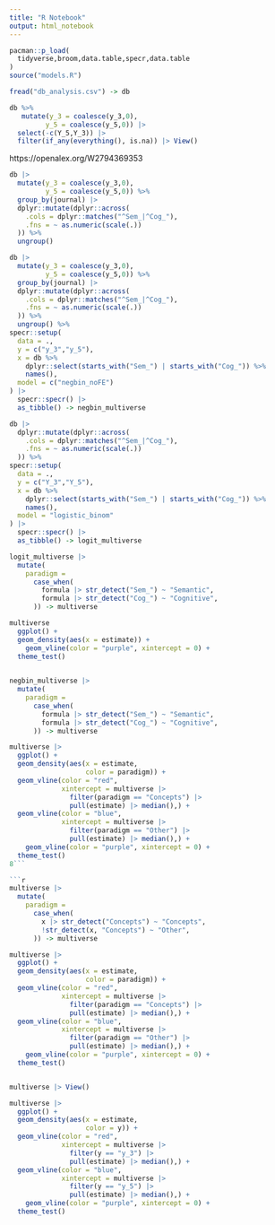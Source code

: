 ```yaml
---
title: "R Notebook"
output: html_notebook
---
```


```r
pacman::p_load(
  tidyverse,broom,data.table,specr,data.table
)
source("models.R")
```

```r
fread("db_analysis.csv") -> db
```

```r
db %>%
   mutate(y_3 = coalesce(y_3,0),
         y_5 = coalesce(y_5,0)) |>
  select(-c(Y_5,Y_3)) |>
  filter(if_any(everything(), is.na)) |> View()
```

https://openalex.org/W2794369353

```r
db |>
  mutate(y_3 = coalesce(y_3,0),
         y_5 = coalesce(y_5,0)) %>%
  group_by(journal) |>
  dplyr::mutate(dplyr::across(
    .cols = dplyr::matches("^Sem_|^Cog_"),
    .fns = ~ as.numeric(scale(.))
  )) %>%
  ungroup()
```



```r
db |>
  mutate(y_3 = coalesce(y_3,0),
         y_5 = coalesce(y_5,0)) %>%
  group_by(journal) |>
  dplyr::mutate(dplyr::across(
    .cols = dplyr::matches("^Sem_|^Cog_"),
    .fns = ~ as.numeric(scale(.))
  )) %>%
  ungroup() %>%
specr::setup(
  data = .,
  y = c("y_3","y_5"),
  x = db %>%
    dplyr::select(starts_with("Sem_") | starts_with("Cog_")) %>%
    names(),
  model = c("negbin_noFE")
) |>
  specr::specr() |>
  as_tibble() -> negbin_multiverse

```


```r
db |>
  dplyr::mutate(dplyr::across(
    .cols = dplyr::matches("^Sem_|^Cog_"),
    .fns = ~ as.numeric(scale(.))
  )) %>%
specr::setup(
  data = .,
  y = c("Y_3","Y_5"),
  x = db %>%
    dplyr::select(starts_with("Sem_") | starts_with("Cog_")) %>%
    names(),
  model = "logistic_binom"
) |>
  specr::specr() |>
  as_tibble() -> logit_multiverse

```

```r
logit_multiverse |>
  mutate(
    paradigm =
      case_when(
        formula |> str_detect("Sem_") ~ "Semantic",
        formula |> str_detect("Cog_") ~ "Cognitive",
      )) -> multiverse

multiverse
  ggplot() +
  geom_density(aes(x = estimate)) +
    geom_vline(color = "purple", xintercept = 0) +
  theme_test()
  
```


```r
negbin_multiverse |>
  mutate(
    paradigm =
      case_when(
        formula |> str_detect("Sem_") ~ "Semantic",
        formula |> str_detect("Cog_") ~ "Cognitive",
      )) -> multiverse

multiverse |>
  ggplot() +
  geom_density(aes(x = estimate,
                   color = paradigm)) +
  geom_vline(color = "red",
             xintercept = multiverse |>
               filter(paradigm == "Concepts") |>
               pull(estimate) |> median(),) +
  geom_vline(color = "blue",
             xintercept = multiverse |>
               filter(paradigm == "Other") |>
               pull(estimate) |> median(),) +  
    geom_vline(color = "purple", xintercept = 0) +
  theme_test()
8```

```r
multiverse |>
  mutate(
    paradigm =
      case_when(
        x |> str_detect("Concepts") ~ "Concepts",
        !str_detect(x, "Concepts") ~ "Other",
      )) -> multiverse

multiverse |>
  ggplot() +
  geom_density(aes(x = estimate,
                   color = paradigm)) +
  geom_vline(color = "red",
             xintercept = multiverse |>
               filter(paradigm == "Concepts") |>
               pull(estimate) |> median(),) +
  geom_vline(color = "blue",
             xintercept = multiverse |>
               filter(paradigm == "Other") |>
               pull(estimate) |> median(),) +  
    geom_vline(color = "purple", xintercept = 0) +
  theme_test()


multiverse |> View()
```

```r
multiverse |>
  ggplot() +
  geom_density(aes(x = estimate,
                   color = y)) +
  geom_vline(color = "red",
             xintercept = multiverse |>
               filter(y == "y_3") |>
               pull(estimate) |> median(),) +
  geom_vline(color = "blue",
             xintercept = multiverse |>
               filter(y == "y_5") |>
               pull(estimate) |> median(),) +  
    geom_vline(color = "purple", xintercept = 0) +
  theme_test()
```

